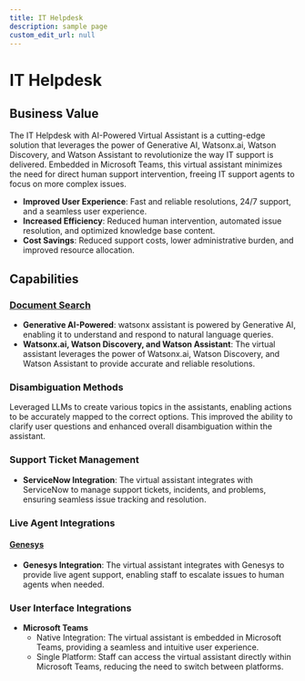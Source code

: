 ```yaml
---
title: IT Helpdesk
description: sample page
custom_edit_url: null
---
```


# IT Helpdesk

## Business Value
The IT Helpdesk with AI-Powered Virtual Assistant is a cutting-edge solution that leverages the power of Generative AI, Watsonx.ai, Watson Discovery, and Watson Assistant to revolutionize the way IT support is delivered. Embedded in Microsoft Teams, this virtual assistant minimizes the need for direct human support intervention, freeing IT support agents to focus on more complex issues.

- **Improved User Experience**: Fast and reliable resolutions, 24/7 support, and a seamless user experience.
- **Increased Efficiency**: Reduced human intervention, automated issue resolution, and optimized knowledge base content.
- **Cost Savings**: Reduced support costs, lower administrative burden, and improved resource allocation.

## Capabilities
### [Document Search](/Create/solution-create-document%20search)
- **Generative AI-Powered**: watsonx assistant is powered by Generative AI, enabling it to understand and respond to natural language queries.
- **Watsonx.ai, Watson Discovery, and Watson Assistant**: The virtual assistant leverages the power of Watsonx.ai, Watson Discovery, and Watson Assistant to provide accurate and reliable resolutions.

### Disambiguation Methods
Leveraged LLMs to create various topics in the assistants, enabling actions to be accurately mapped to the correct options. This improved the ability to clarify user questions and enhanced overall disambiguation within the assistant.

### Support Ticket Management
- **ServiceNow Integration**: The virtual assistant integrates with ServiceNow to manage support tickets, incidents, and problems, ensuring seamless issue tracking and resolution.

### Live Agent Integrations
#### [**Genesys**](/Create/Live%20Agent%20Integrations/Genesys%20Integration)
- **Genesys Integration**: The virtual assistant integrates with Genesys to provide live agent support, enabling staff to escalate issues to human agents when needed.

### User Interface Integrations
- **Microsoft Teams**
    - Native Integration: The virtual assistant is embedded in Microsoft Teams, providing a seamless and intuitive user experience.
    - Single Platform: Staff can access the virtual assistant directly within Microsoft Teams, reducing the need to switch between platforms.
